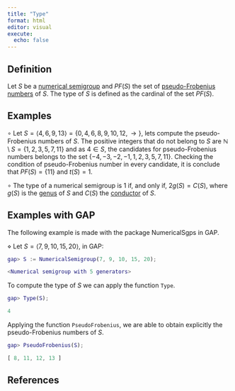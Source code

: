 ```yaml
---
title: "Type"
format: html
editor: visual
execute: 
  echo: false
---
```


## Definition

Let $S$ be a [numerical semigroup](Numerical-semigroup.qmd) and $PF(S)$ the set of [pseudo-Frobenius numbers](Pseudo-Frobenius-number.qmd) of $S$. The type of $S$ is defined as the cardinal of the set $PF(S)$.

## Examples

$\circ$ Let $S = \langle 4, 6, 9, 13 \rangle = \{0, 4, 6, 8, 9, 10, 12, \rightarrow \}$, lets compute the pseudo-Frobenius numbers of $S$. The positive integers that do not belong to $S$ are $\mathbb{N} \setminus S = \{1,2,3,5,7,11\}$ and as $4 \in S$, the candidates for pseudo-Frobenius numbers belongs to the set $\{-4, -3, -2, -1, 1,2,3,5,7,11 \}$. Checking the condition of pseudo-Frobenius number in every candidate, it is conclude that $PF(S) = \{11\}$ and $t(S) = 1$.

$\circ$ The type of a numerical semigroup is $1$ if, and only if, $2g(S) = C(S)$, where $g(S)$ is the [genus](Genus.qmd) of $S$ and $C(S)$ the [conductor](Conductor.qmd) of $S$.

## Examples with GAP

The following example is made with the package NumericalSgps in GAP.

$\diamond$ Let $S = \langle 7, 9, 10, 15, 20 \rangle$, in GAP:

```GAP
gap> S := NumericalSemigroup(7, 9, 10, 15, 20);

<Numerical semigroup with 5 generators>

```

To compute the type of $S$ we can apply the function `Type`.

```GAP
gap> Type(S);

4
```

Applying the function `PseudoFrobenius`, we are able to obtain explicitly the pseudo-Frobenius numbers of $S$.

```GAP
gap> PseudoFrobenius(S);

[ 8, 11, 12, 13 ]

```

## References
